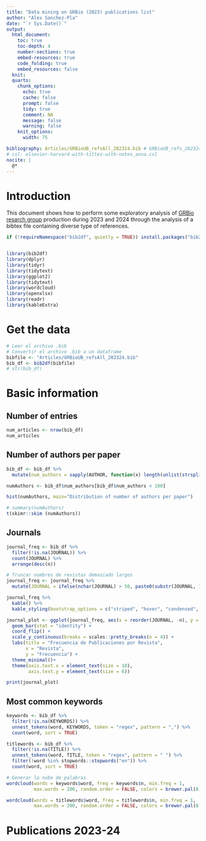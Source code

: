 ```yaml
---
title: "Data mining on GRBio (2023) publications list"
author: "Alex Sanchez-Pla"
date: "`r Sys.Date()`"
output:
  html_document:
    toc: true
    toc-depth: 4
    number-sections: true
    embed-resources: true
    code_folding: true
    embed_resources: false
  knit:
  quarto:
    chunk_options:
      echo: true
      cache: false
      prompt: false
      tidy: true
      comment: NA
      message: false
      warning: false
    knit_options:
      width: 75

bibliography: Articles/GRBioUB_refsAll_202324.bib # GRBioUB_refs_202324.bib
# csl: elsevier-harvard-with-titles-with-notes_anna.csl
nocite: |
  @*
---
```




# Introduction

This document shows how to perform some exploratory analysis of [GRBio resarch group](http://grbio.upc.edu) production during 2023 and 2024 through the analysis of a bibtex file containing diverse type of references.

```r
if (!requireNamespace("bib2df", quietly = TRUE)) install.packages("bib2df")


library(bib2df)
library(dplyr)
library(tidyr)
library(tidytext)
library(ggplot2)
library(tidytext)
library(wordcloud)
library(openxlsx)
library(readr)
library(kableExtra)
```
# Get the data

```r
# Leer el archivo .bib
# Convertir el archivo .bib a un dataframe
bibfile <- "Articles/GRBioUB_refsAll_202324.bib"
bib_df <- bib2df(bibfile)
# str(bib_df)
```

# Basic information

## Number of entries

```r
num_articles <- nrow(bib_df)
num_articles
```
## Number of authors per paper

```r

bib_df <- bib_df %>%
  mutate(num_authors = sapply(AUTHOR, function(x) length(unlist(strsplit(x, " and "))))) 

numAuthors <- bib_df$num_authors[bib_df$num_authors < 100]

hist(numAuthors, main="Distribution of number of authors per paper")

# summary(numAuthors)
t(skimr::skim (numAuthors))

```

## Journals 

```r
journal_freq <- bib_df %>%
  filter(!is.na(JOURNAL)) %>%
  count(JOURNAL) %>%
  arrange(desc(n))

# Truncar nombres de revistas demasiado largos
journal_freq <- journal_freq %>%
  mutate(JOURNAL = ifelse(nchar(JOURNAL) > 50, paste0(substr(JOURNAL, 1, 50), "..."), JOURNAL))

journal_freq %>%
  kable() %>%
  kable_styling(bootstrap_options = c("striped", "hover", "condensed", "responsive"), full_width = F)
```

```r
journal_plot <- ggplot(journal_freq, aes(x = reorder(JOURNAL, -n), y = n)) +
  geom_bar(stat = "identity") +
  coord_flip() +
  scale_y_continuous(breaks = scales::pretty_breaks(n = 4)) +
  labs(title = "Frecuencia de Publicaciones por Revista",
       x = "Revista",
       y = "Frecuencia") +
  theme_minimal()+
  theme(axis.text.x = element_text(size = 10),
        axis.text.y = element_text(size = 6)) 

print(journal_plot)
```

## Most common keywords

```r
keywords <- bib_df %>%
  filter(!is.na(KEYWORDS)) %>%
  unnest_tokens(word, KEYWORDS, token = "regex", pattern = ",") %>%
  count(word, sort = TRUE)

titlewords <- bib_df %>%
  filter(!is.na(TITLE)) %>%
  unnest_tokens(word, TITLE, token = "regex", pattern = " ") %>%
  filter(!word %in% stopwords::stopwords("en")) %>%
  count(word, sort = TRUE)

# Generar la nube de palabras
wordcloud(words = keywords$word, freq = keywords$n, min.freq = 1,
          max.words = 200, random.order = FALSE, colors = brewer.pal(8, "Dark2"))

wordcloud(words = titlewords$word, freq = titlewords$n, min.freq = 1,
          max.words = 200, random.order = FALSE, colors = brewer.pal(8, "Dark2"))

```



# Publications 2023-24


